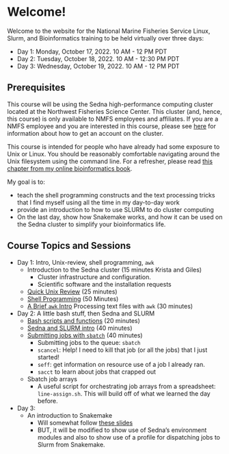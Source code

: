 # Welcome! {.unnumbered}

Welcome to the website for the National Marine Fisheries Service
Linux, Slurm, and Bioinformatics training to be held virtually
over three days:

* Day 1: Monday, October 17, 2022. 10 AM - 12 PM PDT
* Day 2: Tuesday, October 18, 2022. 10 AM - 12:30 PM PDT
* Day 3: Wednesday, October 19, 2022. 10 AM - 12 PM PDT


## Prerequisites

This course will be using the Sedna high-performance computing
cluster located at the Northwest Fisheries Science Center. This cluster
(and, hence, this course)
is only available to NMFS employees and affiliates. If you are a NMFS
employee and you are interested in this course, please see 
[here](https://docs.google.com/document/d/1nn0T0OWEsQCBoCdaH6DSY69lQSbK3XnPlseyyQuU2Lc/edit#heading=h.qpx57rvxr0sj) for information about how to
get an account on the cluster. 

This course is intended for people who have already had some exposure
to Unix or Linux.  You should be reasonably comfortable navigating around 
the Unix filesystem using the command line.
For a refresher, please read [this chapter from my
online bioinformatics book](https://eriqande.github.io/eca-bioinf-handbook/essential-unixlinux-terminal-knowledge.html).

My goal is to:

- teach the shell programming constructs and
the text processing tricks that I find myself using all the time in my 
day-to-day work
- provide an introduction to how to use SLURM to do cluster computing
- On the last day, show how Snakemake works, and how it can be used on the
Sedna cluster to simplify your bioinformatics life.

## Course Topics and Sessions


* Day 1: Intro, Unix-review, shell programming, `awk`
    - Introduction to the Sedna cluster (15 minutes Krista and Giles)
        - Cluster infrastructure and configuration.
        - Scientific software and the installation requests
    - [Quick Unix Review](quick-unix-review.qmd#quick-unix-review) (25 minutes)
    - [Shell Programming](shell-prog.qmd#shell-prog) (50 Minutes)
    - [A Brief `awk` Intro](awk-intro.qmd#awk-intro)  Processing text files with `awk` (30 minutes)
* Day 2: A little bash stuff, then Sedna and SLURM
    - [Bash scripts and functions](scripts-and-functions.qmd#script-func) (20 minutes)
    - [Sedna and SLURM intro](slurm.qmd#ssintro) (40 minutes) 
    - [Submitting jobs with `sbatch`](sbatch.qmd#sbatch) (40 minutes)
        - Submitting jobs to the queue: `sbatch`
        - `scancel`: Help!  I need to kill that job (or all the jobs) that I just started!
        - `seff`: get information on resource use of a job I already ran.
        - `sacct` to learn about jobs that crapped out
    - Sbatch job arrays
        - A useful script for orchestrating job arrays from a spreadsheet: `line-assign.sh`.  This will build off of
          what we learned the day before.

* Day 3:
    - An introduction to Snakemake
        - Will somewhat follow [these slides](https://eriqande.github.io/con-gen-2022/slides/snake-slides.html#/section)
        - BUT, it will be modified to show use of Sedna's environment modules
        and also to show use of a profile for dispatching jobs to Slurm from
        Snakemake.



